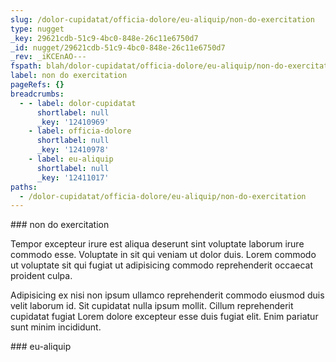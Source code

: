 ```yaml
---
slug: /dolor-cupidatat/officia-dolore/eu-aliquip/non-do-exercitation
type: nugget
_key: 29621cdb-51c9-4bc0-848e-26c11e6750d7
_id: nugget/29621cdb-51c9-4bc0-848e-26c11e6750d7
_rev: _iKCEnAO---
fspath: blah/dolor-cupidatat/officia-dolore/eu-aliquip/non-do-exercitation.md
label: non do exercitation
pageRefs: {}
breadcrumbs:
  - - label: dolor-cupidatat
      shortlabel: null
      _key: '12410969'
    - label: officia-dolore
      shortlabel: null
      _key: '12410978'
    - label: eu-aliquip
      shortlabel: null
      _key: '12411017'
paths:
  - /dolor-cupidatat/officia-dolore/eu-aliquip/non-do-exercitation
---
```


<NuggetArea>
<Nugget slug="/dolor-cupidatat/officia-dolore/eu-aliquip/non-do-exercitation" type="nugget" _key="29621cdb-51c9-4bc0-848e-26c11e6750d7" _id="nugget/29621cdb-51c9-4bc0-848e-26c11e6750d7" _rev="_iKCEnAO---" fspath="blah/dolor-cupidatat/officia-dolore/eu-aliquip/non-do-exercitation.md" label="non do exercitation" paths="/dolor-cupidatat/officia-dolore/eu-aliquip/non-do-exercitation">
<NuggetBody>
### non do exercitation

Tempor excepteur irure est aliqua deserunt sint voluptate laborum irure commodo esse. Voluptate in sit qui veniam ut dolor duis. Lorem commodo ut voluptate sit qui fugiat ut adipisicing commodo reprehenderit occaecat proident culpa.

Adipisicing ex nisi non ipsum ullamco reprehenderit commodo eiusmod duis velit laborum id. Sit cupidatat nulla ipsum mollit. Cillum reprehenderit cupidatat fugiat Lorem dolore excepteur esse duis fugiat elit. Enim pariatur sunt minim incididunt.

</NuggetBody>
<Breadcrumbs>
<Crumbs>
<Crumb _key="12410969" label="dolor-cupidatat" /><Crumb _key="12410978" label="officia-dolore" /><Crumb _key="12411017" label="eu-aliquip" />
</Crumbs>
</Breadcrumbs>
</Nugget>

<NuggetsInbound>
</NuggetsInbound>
<NuggetsOutbound>
</NuggetsOutbound>
</NuggetArea>
<PassagesInbound>
<Passage direction="inbound" type="passage" _key="12411017" _id="passage/12411017" _rev="_iKCEnAK--_" label="eu-aliquip" passage="eu-aliquip" fspath="blah/dolor-cupidatat/officia-dolore/eu-aliquip" paths="/dolor-cupidatat/officia-dolore/eu-aliquip" slug="/dolor-cupidatat/officia-dolore/eu-aliquip">
<NuggetBody>
### eu-aliquip

</NuggetBody>
<Breadcrumbs>
<Crumbs>
<Crumb _key="12410969" label="dolor-cupidatat" /><Crumb _key="12410978" label="officia-dolore" />
</Crumbs>
</Breadcrumbs>
</Passage>

</PassagesInbound>
<PassagesOutbound>
</PassagesOutbound>